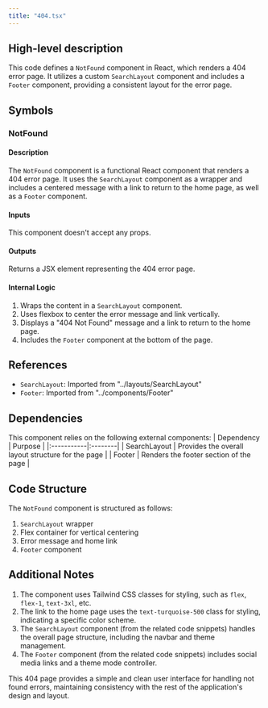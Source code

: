 ```yaml
---
title: "404.tsx"
---
```


## High-level description
This code defines a `NotFound` component in React, which renders a 404 error page. It utilizes a custom `SearchLayout` component and includes a `Footer` component, providing a consistent layout for the error page.

## Symbols

### NotFound
#### Description
The `NotFound` component is a functional React component that renders a 404 error page. It uses the `SearchLayout` component as a wrapper and includes a centered message with a link to return to the home page, as well as a `Footer` component.

#### Inputs
This component doesn't accept any props.

#### Outputs
Returns a JSX element representing the 404 error page.

#### Internal Logic
1. Wraps the content in a `SearchLayout` component.
2. Uses flexbox to center the error message and link vertically.
3. Displays a "404 Not Found" message and a link to return to the home page.
4. Includes the `Footer` component at the bottom of the page.

## References
- `SearchLayout`: Imported from "../layouts/SearchLayout"
- `Footer`: Imported from "../components/Footer"

## Dependencies
This component relies on the following external components:
| Dependency | Purpose |
|:-----------|:--------|
| SearchLayout | Provides the overall layout structure for the page |
| Footer | Renders the footer section of the page |

## Code Structure
The `NotFound` component is structured as follows:
1. `SearchLayout` wrapper
2. Flex container for vertical centering
3. Error message and home link
4. `Footer` component

## Additional Notes
1. The component uses Tailwind CSS classes for styling, such as `flex`, `flex-1`, `text-3xl`, etc.
2. The link to the home page uses the `text-turquoise-500` class for styling, indicating a specific color scheme.
3. The `SearchLayout` component (from the related code snippets) handles the overall page structure, including the navbar and theme management.
4. The `Footer` component (from the related code snippets) includes social media links and a theme mode controller.

This 404 page provides a simple and clean user interface for handling not found errors, maintaining consistency with the rest of the application's design and layout.